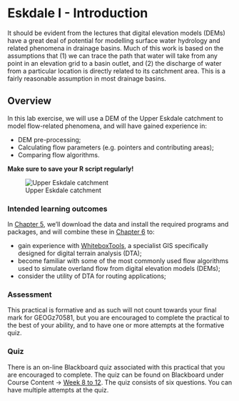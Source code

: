# Eskdale I - Introduction {#FirstPractical}

It should be evident from the lectures that digital elevation models (DEMs) have a great deal of potential for modelling surface water hydrology and related phenomena in drainage basins. Much of this work is based on the assumptions that (1) we can trace the path that water will take from any point in an elevation grid to a basin outlet, and (2) the discharge of water from a particular location is directly related to its catchment area. This is a fairly reasonable assumption in most drainage basins. 

## Overview

In this lab exercise, we will use a DEM of the Upper Eskdale catchment to model flow-related phenomena, and will have gained experience in:

- DEM pre-processing; 
- Calculating flow parameters (e.g. pointers and contributing areas);
- Comparing flow algorithms. 

**Make sure to save your R script regularly!**

![Upper Eskdale catchment](figures/Practical-1/cover.png)

### Intended learning outcomes

In [Chapter 5](#Eskdale_set_up), we'll download the data and install the required programs and packages, and will combine these in [Chapter 6](#Eskdale_flow_algorithms) to: 

- gain experience with [WhiteboxTools](https://jblindsay.github.io/wbt_book/intro.html), a specialist GIS specifically designed for digital terrain analysis (DTA); 
- become familiar with some of the most commonly used flow algorithms used to simulate overland flow from digital elevation models (DEMs); 
- consider the utility of DTA for routing applications; 

### Assessment

This practical is formative and as such will not count towards your final mark for GEOGz70581, but you are encouraged to complete the practical to the best of your ability, and to have one or more attempts at the formative quiz. 

### Quiz

There is an on-line Blackboard quiz associated with this practical that you are encouraged to complete. The quiz can be found on Blackboard under Course Content → [Week 8 to 12](https://online.manchester.ac.uk/webapps/blackboard/content/listContentEditable.jsp?content_id=_13304460_1&course_id=_68533_1). The quiz consists of six questions. You can have multiple attempts at the quiz.
